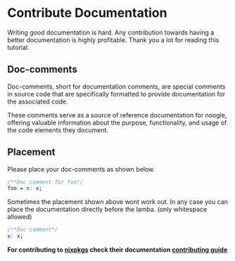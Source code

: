 # Contribute Documentation

Writing good documentation is hard. Any contribution towards having a better documentation is highly profitable. Thank you a lot for reading this tutorial.

## Doc-comments

Doc-comments, short for documentation comments, are special comments in source code that are specifically formatted to provide documentation for the
associated code.

These comments serve as a source of reference documentation for noogle,
offering valuable information about the purpose, functionality, and usage of the code elements they document.

## Placement

Please place your doc-comments as shown below.

```nix
/**Doc comment for foo*/
foo = x: x;
```

Sometimes the placement shown above wont work out.
In any case you can place the documentation directly before the lamba. (only whitespace allowed)

```nix
/**Doc comment*/
x: x;
```

**For contributing to [nixpkgs]() check their documentation [contributing guide](https://github.com/NixOS/nixpkgs/blob/master/doc/README.md)**
